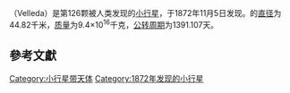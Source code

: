 {{Infobox Planet | discovery=yes | physical_characteristics = yes | bgcolour=#FFFFC0 |
 name=126 Velleda
 | discoverer=[[保羅·亨利和普羅斯佩·亨利|保羅·亨利和普羅斯佩·亨利]]
 | discovered=1872年11月5日
 | alt_names= 
 | mp_category=[[Main_belt|Main belt]]
 | epoch=[[December_31|December 31]], 2006 ([[Julian_day|JD]] 2454100.5)
 | semimajor=364.838 [[Giga|G]][[metre|m]] (2.438644<ref name="sbdb">{{cite web | date = August 29, 2003 | url = http://ssd.jpl.nasa.gov/sbdb.cgi?sstr=126 | title = 126 Velleda | work = JPL Small-Body Database Browser | publisher = NASA JPL | accessdate = 2007-03-12 | archive-date = 2020-11-17 | archive-url = https://web.archive.org/web/20201117121954/https://ssd.jpl.nasa.gov/sbdb.cgi?sstr=126 | dead-url = no }}</ref> [[Astronomical_unit|AU]])
 | perihelion=326.153 Gm (2.180 AU)
 | aphelion=403.523 Gm (2.697 AU)
 | eccentricity=0.1060806<ref name="sbdb" />
 | period=1391.107 [[day|d]] (3.81 [[Julian_year_(astronomy)|a]])
 | inclination=2.92451[[degree_(angle)|°]]<ref name="sbdb" />
 | asc_node=23.47325°<ref name="sbdb" />
 | arg_peri=327.94065°<ref name="sbdb" />
 | mean_anomaly=117.027°
 | avg_speed=19.02 km/[[second|s]]
 | dimensions=44.82 km<ref name="sbdb" />
 | mass=9.4{{e|16}} [[kilogram|kg]]
 | density=? g/[[cubic_centimetre|cm³]]
 | surface_grav=0.0125 m/s²
 | escape_velocity=0.0237 km/s
 | rotation=5.364 ± 0.003 d<ref name="aa42">{{cite journal | author=Dovgopol, A. N.; Kruglyi, Iu. N.; Shevchenko, V. G. | title=Asteroid 126 Velleda - Rotation period and magnitude-phase curve | journal=Acta Astronomica | year=1992 | volume=42 | issue=1 | pages=67-72 | url=http://adsabs.harvard.edu/abs/1992AcA....42...67D | accessdate=2007-03-13 | archive-date=2011-05-26 | archive-url=https://www.webcitation.org/5yxj6qwBR?url=http://adsabs.harvard.edu/abs/1992AcA....42...67D | dead-url=no }}</ref>
 | spectral_type=[[S-type_asteroid|S]]
 | abs_magnitude=9.27<ref name="sbdb" />
 | albedo=0.1723<ref name="sbdb" />
 | single_temperature=~178 [[kelvin|K]]}}
'''{{BASEPAGENAME}}'''（Velleda）是第126颗被人类发现的[[小行星|小行星]]，于1872年11月5日发现。{{BASEPAGENAME}}的[[直径|直径]]为44.82千米，[[质量|质量]]为9.4×10<sup>16</sup>千克，[[公转周期|公转周期]]为1391.107天。
== 參考文獻 ==

{{reflist}}

{{beltasteroid-stub}}

[[Category:小行星带天体|Category:小行星带天体]]
[[Category:1872年发现的小行星|Category:1872年发现的小行星]]